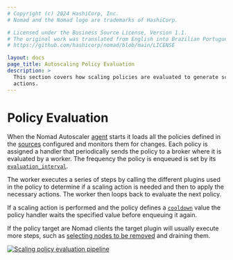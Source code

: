 ```yaml
---
# Copyright (c) 2024 HashiCorp, Inc.
# Nomad and the Nomad logo are trademarks of HashiCorp.

# Licensed under the Business Source License, Version 1.1.
# The original work was translated from English into Brazilian Portuguese.
# https://github.com/hashicorp/nomad/blob/main/LICENSE

layout: docs
page_title: Autoscaling Policy Evaluation
description: >
  This section covers how scaling policies are evaluated to generate scaling
  actions.
---
```


# Policy Evaluation

When the Nomad Autoscaler [agent] starts it loads all the policies defined in
the [sources][agent_source] configured and monitors them for changes. Each
policy is assigned a handler that periodically sends the policy to a broker
where it is evaluated by a worker. The frequency the policy is enqueued is set
by its [`evaluation_interval`][policy_eval_interval].

The worker executes a series of steps by calling the different plugins used in
the policy to determine if a scaling action is needed and then to apply the
necessary actions. The worker then loops back to evaluate the next policy.

If a scaling action is performed and the policy defines a
[`cooldown`][policy_cooldown] value the policy handler waits the specified
value before enqueuing it again.

If the policy target are Nomad clients the target plugin will usually execute
more steps, such as [selecting nodes to be removed][concepts_node_selector] and
draining them.

[![Scaling policy evaluation pipeline](/img/autoscaling/policy-eval.png)](/img/autoscaling/policy-eval.png)

[agent]: /nomad/tools/autoscaling/agent
[agent_source]: /nomad/tools/autoscaling/agent/source
[concepts_node_selector]: /nomad/tools/autoscaling/concepts/policy-eval/node-selector-strategy
[policy_cooldown]: /nomad/tools/autoscaling/policy#cooldown
[policy_eval_interval]: /nomad/tools/autoscaling/policy#evaluation_interval

